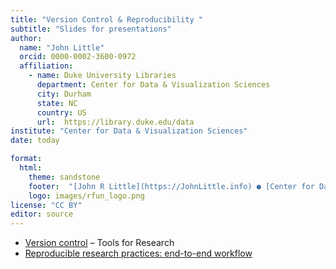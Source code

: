 ```yaml
---
title: "Version Control & Reproducibility "
subtitle: "Slides for presentations"
author: 
  name: "John Little"
  orcid: 0000-0002-3600-0972
  affiliation:
    - name: Duke University Libraries
      department: Center for Data & Visualization Sciences
      city: Durham
      state: NC
      country: US
      url:  https://library.duke.edu/data
institute: "Center for Data & Visualization Sciences"
date: today

format: 
  html:
    theme: sandstone
    footer:  "[John R Little](https://JohnLittle.info) ● [Center for Data & Visualization Sciences](https://library.duke.edu/data/) ● [CC BY 4.0](https://creativecommons.org/licenses/by/4.0/)"
    logo: images/rfun_logo.png
license: "CC BY"
editor: source
---
```


- [Version control](slides/version_control.html) -- Tools for Research
- [Reproducible research practices: end-to-end workflow](slides/reproducible_research_practices.html) 
